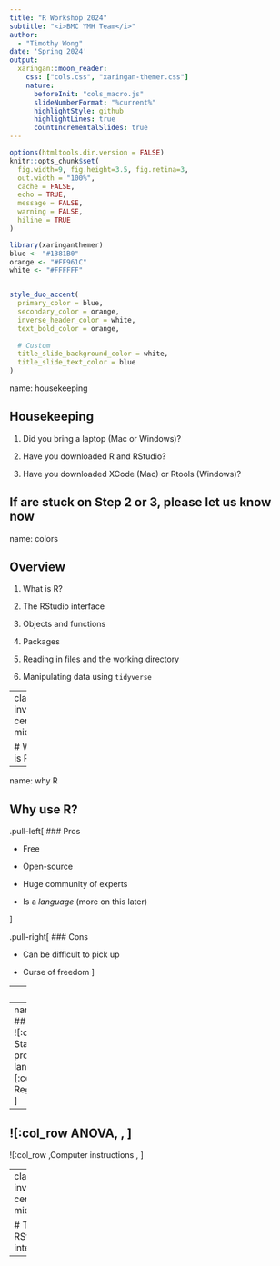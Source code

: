 ```yaml
---
title: "R Workshop 2024"
subtitle: "<i>BMC YMH Team</i>"  
author: 
  - "Timothy Wong"
date: 'Spring 2024'
output:
  xaringan::moon_reader:
    css: ["cols.css", "xaringan-themer.css"]
    nature:
      beforeInit: "cols_macro.js"
      slideNumberFormat: "%current%"
      highlightStyle: github
      highlightLines: true
      countIncrementalSlides: true
---
```


```r
options(htmltools.dir.version = FALSE)
knitr::opts_chunk$set(
  fig.width=9, fig.height=3.5, fig.retina=3,
  out.width = "100%",
  cache = FALSE,
  echo = TRUE,
  message = FALSE, 
  warning = FALSE,
  hiline = TRUE
)
```

```r
library(xaringanthemer)
blue <- "#1381B0"
orange <- "#FF961C"
white <- "#FFFFFF"


style_duo_accent(
  primary_color = blue,
  secondary_color = orange,
  inverse_header_color = white,
  text_bold_color = orange,
  
  # Custom
  title_slide_background_color = white,
  title_slide_text_color = blue
)
```

name: housekeeping

## Housekeeping

1. Did you bring a laptop (Mac or Windows)?

2. Have you downloaded R and RStudio?

3. Have you downloaded XCode (Mac) or Rtools (Windows)?

If are stuck on Step 2 or 3, **please let us know now**
---
name: colors

## Overview

1. What is R?

2. The RStudio interface

3. Objects and functions

4. Packages

5. Reading in files and the working directory

6. Manipulating data using `tidyverse`

---
class: inverse center middle

# What is R?

---

name: why R

## Why use R?

.pull-left[
### Pros

* Free

* Open-source

* Huge community of experts

* Is a *language* (more on this later)

]

.pull-right[
### Cons

* Can be difficult to pick up

* Curse of freedom
]

--
<br>

**Thesis**: The pros of learning R outweight the cons

---
name: what R
## What is R?
![:col_header Statistical, programming, language]
![:col_row Regression, , ]
--
![:col_row ANOVA, , ]
--
![:col_row ,Computer instructions , ]

---
class: inverse center middle

# The RStudio interface

---



